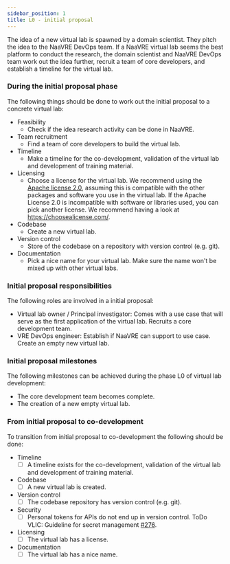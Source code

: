 ```yaml
---
sidebar_position: 1
title: L0 - initial proposal
---
```

The idea of a new virtual lab is spawned by a domain scientist. They pitch the idea to the NaaVRE DevOps team.
If a NaaVRE virtual lab seems the best platform to conduct the research,
the domain scientist and NaaVRE DevOps team work out the idea further, recruit a team of core developers,
and establish a timeline for the virtual lab.

### During the initial proposal phase
The following things should be done to work out the initial proposal to a concrete virtual lab:

* Feasibility
  * Check if the idea research activity can be done in NaaVRE.
* Team recruitment
  * Find a team of core developers to build the virtual lab.
* Timeline
  * Make a timeline for the co-development, validation of the virtual lab and development of training material.
* Licensing
  * Choose a license for the virtual lab. We recommend using the [Apache license 2.0](https://choosealicense.com/licenses/apache-2.0/),
assuming this is compatible with the other packages and software you use in the virtual lab. If the Apache License 2.0 is incompatible with software or libraries used,
you can pick another license. We recommend having a look at https://choosealicense.com/.
* Codebase
  * Create a new virtual lab.
* Version control
  * Store of the codebase on a repository with version control (e.g. git).
* Documentation
  * Pick a nice name for your virtual lab. Make sure the name won't be mixed up with other virtual labs.

### Initial proposal responsibilities
The following roles are involved in a initial proposal:

* Virtual lab owner / Principal investigator: Comes with a use case that will serve as the first application of the virtual lab.
Recruits a core development team.
* VRE DevOps engineer: Establish if NaaVRE can support to use case. Create an empty new virtual lab.

### Initial proposal milestones
The following milestones can be achieved during the phase L0 of virtual lab development:

* The core development team becomes complete.
* The creation of a new empty virtual lab.

### From initial proposal to co-development
To transition from initial proposal to co-development the following should be done:

* Timeline
  - [ ] A timeline exists for the co-development, validation of the virtual lab and development of training material.
* Codebase
  - [ ] A new virtual lab is created.
* Version control
  - [ ] The codebase repository has version control (e.g. git).
* Security
  - [ ] Personal tokens for APIs do not end up in version control. ToDo VLIC: Guideline for secret management [#276](https://github.com/QCDIS/projects_overview/issues/276).
* Licensing
  - [ ] The virtual lab has a license.
* Documentation
  - [ ] The virtual lab has a nice name.